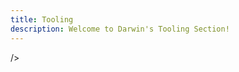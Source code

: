 ```yaml
---
title: Tooling
description: Welcome to Darwin's Tooling Section!
---
```




<Cards>
  <Card
    title="AlphaFold"
    icon="fa-solid fa-dna"
    href="https://www.nextflow.io/"

  />
  <Card
    title="RFDiffusion"
    icon="fa-solid fa-stream"
    href="https://www.nextflow.io/"
  />
  <Card
    title="FASTQC"
    icon="fa-solid fa-network-wired"
    href="https://www.nextflow.io/"
  />
  <Card
    title="Cell Ranger"
    icon="fa-solid fa-toolbox"
    href="https://www.nextflow.io/"
  />
  <Card
    title="Seurat"
    icon="fa-solid fa-toolbox"
    href="https://www.nextflow.io/"
  />
</Cards>



